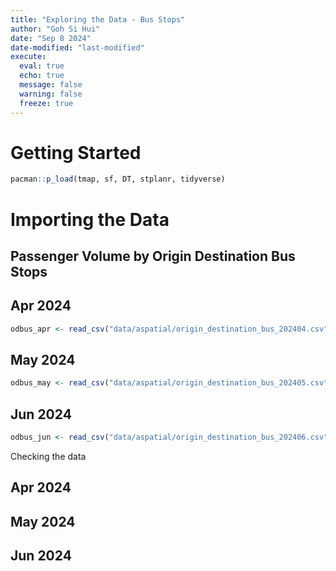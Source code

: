 ```yaml
---
title: "Exploring the Data - Bus Stops"
author: "Goh Si Hui"
date: "Sep 8 2024"
date-modified: "last-modified"
execute: 
  eval: true
  echo: true
  message: false
  warning: false
  freeze: true
---
```


# Getting Started 

```r
pacman::p_load(tmap, sf, DT, stplanr, tidyverse)
```
# Importing the Data 

## Passenger Volume by Origin Destination Bus Stops 

::: {.panel-tabset}

## Apr 2024  

```r
odbus_apr <- read_csv("data/aspatial/origin_destination_bus_202404.csv")
```

## May 2024 

```r
odbus_may <- read_csv("data/aspatial/origin_destination_bus_202405.csv")
```

## Jun 2024

```r
odbus_jun <- read_csv("data/aspatial/origin_destination_bus_202406.csv")
```
::: 

Checking the data 

:::{.panel-tabset}
## Apr 2024 

## May 2024

## Jun 2024

::::